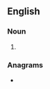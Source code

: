 {{also|zetta-metres}}
==English==

===Noun===
{{head|en|noun form}}

# {{plural of|zettametre|lang=en}}

===Anagrams===
* {{anagrams|en|a=aeeemrstttz|zettameters}}